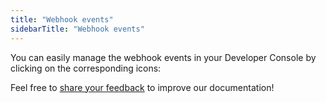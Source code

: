 ```yaml
---
title: "Webhook events"
sidebarTitle: "Webhook events"
---
```



You can easily manage the webhook events in your Developer Console by clicking on the corresponding icons:

<Snippet />

<Tip>Feel free to [share your feedback](https://forms.zohopublic.com/cobo/form/DocumentFeedbackForm/formperma/QvLOhxJv1_JMsJ-1dleZ8Itb_7rzN-LtgvsDdxosoVI?referrername=manuals) to improve our documentation!</Tip>